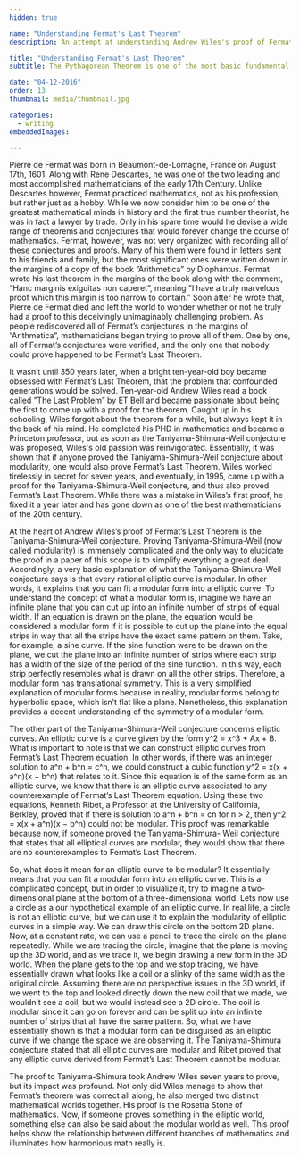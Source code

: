 ```yaml
---
hidden: true

name: "Understanding Fermat's Last Theorem"
description: An attempt at understanding Andrew Wiles's proof of Fermat's enigmatic Last Theorem. 

title: "Understanding Fermat's Last Theorem"
subtitle: The Pythagorean Theorem is one of the most basic fundamental relations of Euclidian Geometry. Students at a young age are taught that, for any right triangle, the square of its hypotenuse is equal to the sum of the squares of each of its other two sides. The equation a^2 + b^2 = c^2 contains an infinite number of integer solutions, something that is relatively easy to prove. From this simple looking equation however, arose a conundrum that perplexed mathematicians for 350 years. What if instead of solving the Pythagorean relation, we wanted to find integer solutions to a^3 + b^3 = c^3 or a^4 + b^4 = c^4 and so on? Herein lies Fermat’s Last Theorem. Pierre de Fermat conjectured that there are no integer solutions to the equation a^n + b^n = c^n for all n > 2. Up until 1995, when a British mathematician by the name of Andrew Wiles proved the conjecture to be correct, this theorem was considered the most famous unproven conjecture ever made.

date: "04-12-2016"
order: 13
thumbnail: media/thumbnail.jpg

categories:
  - writing
embeddedImages:

---
```





Pierre de Fermat was born in Beaumont-de-Lomagne, France on August 17th, 1601. Along with Rene Descartes, he was one of the two leading and most accomplished mathematicians of the early 17th Century. Unlike Descartes however, Fermat practiced mathematics, not as his profession, but rather just as a hobby. While we now consider him to be one of the greatest mathematical minds in history and the first true number theorist, he was in fact a lawyer by trade. Only in his spare time would he devise a wide range of theorems and conjectures that would forever change the course of mathematics. Fermat, however, was not very organized with recording all of these conjectures and proofs. Many of his them were found in letters sent to his friends and family, but the most significant ones were written down in the margins of a copy of the book ”Arithmetica” by Diophantus. Fermat wrote his last theorem in the margins of the book along with the comment, “Hanc marginis exiguitas non caperet”, meaning ”I have a truly marvelous proof which this margin is too narrow to contain.” Soon after he wrote that, Pierre de Fermat died and left the world to wonder whether or not he truly had a proof to this deceivingly unimaginably challenging problem. As people rediscovered all of Fermat’s conjectures in the margins of ”Arithmetica”, mathematicians began trying to prove all of them. One by one, all of Fermat’s conjectures were verified, and the only one that nobody could prove happened to be Fermat’s Last Theorem.

It wasn’t until 350 years later, when a bright ten-year-old boy became obsessed with Fermat’s Last Theorem, that the problem that confounded generations would be solved. Ten-year-old Andrew Wiles read a book called ”The Last Problem” by ET Bell and became passionate about being the first to come up with a proof for the theorem. Caught up in his schooling, Wiles forgot about the theorem for a while, but always kept it in the back of his mind. He completed his PHD in mathematics and became a Princeton professor, but as soon as the Taniyama-Shimura-Weil conjecture was proposed, Wiles's old passion was reinvigorated. Essentially, it was shown that if anyone proved the Taniyama-Shimura-Weil conjecture about modularity, one would also prove Fermat’s Last Theorem. Wiles worked tirelessly in secret for seven years, and eventually, in 1995, came up with a proof for the Taniyama-Shimura-Weil conjecture, and thus also proved Fermat’s Last Theorem. While there was a mistake in Wiles’s first proof, he fixed it a year later and has gone down as one of the best mathematicians of the 20th century.

At the heart of Andrew Wiles’s proof of Fermat’s Last Theorem is the Taniyama-Shimura-Weil conjecture. Proving Taniyama-Shimura-Weil (now called modularity) is immensely complicated and the only way to elucidate the proof in a paper of this scope is to simplify everything a great deal. Accordingly, a very basic explanation of what the Taniyama-Shimura-Weil conjecture says is that every rational elliptic curve is modular. In other words, it explains that you can fit a modular form into a elliptic curve.
To understand the concept of what a modular form is, imagine we have an infinite plane that you can cut up into an infinite number of strips of equal width. If an equation is drawn on the plane, the equation would be considered a modular form if it is possible to cut up the plane into the equal strips in way that all the strips have the exact same pattern on them. Take, for example, a sine curve. If the sine function were to be drawn on the plane, we cut the plane into an infinite number of strips where each strip has a width of the size of the period of the sine function. In this way, each strip perfectly resembles what is drawn on all the other strips. Therefore, a modular form has translational symmetry. This is a very simplified explanation of modular forms because in reality, modular forms belong to hyperbolic space, which isn’t flat like a plane. Nonetheless, this explanation provides a decent understanding of the symmetry of a modular form.

The other part of the Taniyama-Shimura-Weil conjecture concerns elliptic curves. An elliptic curve is a curve given by the form y^2 = x^3 + Ax + B. What is important to note is that we can construct elliptic curves from Fermat’s Last Theorem equation. In other words, if there was an integer solution to a^n + b^n = c^n, we could construct a cubic function y^2 = x(x + a^n)(x − b^n) that relates to it. Since this equation is of the same form as an elliptic curve, we know that there is an elliptic curve associated to any counterexample of Fermat’s Last Theorem equation. Using these two equations, Kenneth Ribet, a Professor at the University of California, Berkley, proved that if there is solution to a^n + b^n = cn for n > 2, then y^2 = x(x + a^n)(x − b^n) could not be modular. This proof was remarkable because now, if someone proved the Taniyama-Shimura- Weil conjecture that states that all elliptical curves are modular, they would show that there are no counterexamples to Fermat’s Last Theorem.

So, what does it mean for an elliptic curve to be modular? It essentially means that you can fit a modular form into an elliptic curve. This is a complicated concept, but in order to visualize it, try to imagine a two-dimensional plane at the bottom of a three-dimensional world. Lets now use a circle as a our hypothetical example of an elliptic curve. In real life, a circle is not an elliptic curve, but we can use it to explain the modularity of elliptic curves in a simple way. We can draw this circle on the bottom 2D plane. Now, at a constant rate, we can use a pencil to trace the circle on the plane repeatedly. While we are tracing the circle, imagine that the plane is moving up the 3D world, and as we trace it, we begin drawing a new form in the 3D world. When the plane gets to the top and we stop tracing, we have essentially drawn what looks like a coil or a slinky of the same width as the original circle. Assuming there are no perspective issues in the 3D world, if we went to the top and looked directly down the new coil that we made, we wouldn’t see a coil, but we would instead see a 2D circle. The coil is modular since it can go on forever and can be split up into an infinite number of strips that all have the same pattern. So, what we have essentially shown is that a modular form can be disguised as an elliptic curve if we change the space we are observing it. The Taniyama-Shimura conjecture stated that all elliptic curves are modular and Ribet proved that any elliptic curve derived from Fermat’s Last Theorem cannot be modular.

The proof to Taniyama-Shimura took Andrew Wiles seven years to prove, but its impact was profound. Not only did Wiles manage to show that Fermat’s theorem was correct all along, he also merged two distinct mathematical worlds together. His proof is the Rosetta Stone of mathematics. Now, if someone proves something in the elliptic world, something else can also be said about the modular world as well. This proof helps show the relationship between different branches of mathematics and illuminates how harmonious math really is.